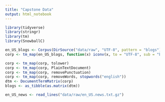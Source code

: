 ```yaml
---
title: "Capstone Data"
output: html_notebook
---
```


```r
library(tidyverse)
library(stringr)
library(tm)
library(SnowballC)
```

```r
en_US_blogs <- Corpus(DirSource("data/raw", "UTF-8", pattern = "blogs"))
corp <- tm_map(en_US_blogs, function(x) iconv(x, to = "UTF-8", sub = "byte"))
```


```r
corp <- tm_map(corp, tolower)
corp <- tm_map(corp, PlainTextDocument)
corp <- tm_map(corp, removePunctuation)
corp <- tm_map(corp, removeWords, stopwords("english"))
dtm <- DocumentTermMatrix(corp)
blogs <- as_tibble(as.matrix(dtm))
```



```r
en_US_news <- read_lines("data/raw/en_US.news.txt.gz")
```
